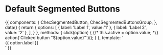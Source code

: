 
<Meta title="Components/Segmented Buttons" component={ChecSegmentedButtonsGroup} />

# Default Segmented Buttons

<Props of={ChecSegmentedButtonsGroup} />

<Preview>
  <Story name="Default Segmented Buttons">
    {{
      components: {
        ChecSegmentedButton,
        ChecSegmentedButtonsGroup,
      },
      data() {
        return {
          options: [
            { label: 'Label 1', value:'1' },
            { label: 'Label 2', value: '2' },
          ],
        }
      },
      methods: {
        click(option) {
          {/* this.active = option.value; */}
          action(`Clicked button "${option.value}"`)();
        }
      },
      template: `
        <div class="flex flex-column justify-center font-lato mx-auto p-16 bg-gray-100">
          <ChecSegmentedButtonsGroup>
            <ChecSegmentedButton
              v-for="option in options"
              :key="i"
              :active="active"
              :value="value"
              @click="click(option)"
            >
            {{ option.label }}
            </ChecSegmentedButton>
          </ChecSegmentedButtonsGroup>
        </div>`
    }}
  </Story>
</Preview>
